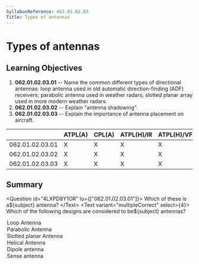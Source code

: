 ```yaml
---
SyllabusReference: 062.01.02.03
Title: Types of antennas
---
```


# Types of antennas

## Learning Objectives

1.  **062.01.02.03.01** -- Name the common different types of directional
    antennas: loop antenna used in old automatic direction-finding (ADF)
    receivers; parabolic antenna used in weather radars; slotted planar array
    used in more modern weather radars.
2.  **062.01.02.03.02** -- Explain "antenna shadowing".
3.  **062.01.02.03.03** -- Explain the importance of antenna placement on
    aircraft.

|                 | ATPL(A) | CPL(A) | ATPL(H)/IR | ATPL(H)/VFR | CPL(H) | IR  | CBIR(A) |
| --------------- | ------- | ------ | ---------- | ----------- | ------ | --- | ------- |
| 062.01.02.03.01 | X       | X      | X          | X           | X      | X   |         |
| 062.01.02.03.02 | X       | X      | X          | X           | X      |     |         |
| 062.01.02.03.03 | X       | X      | X          | X           | X      |     |         |

## Summary

<Question id="4LXPD8Y1OR" lo={["062.01.02.03.01"]}>
  <Text variant="oneCorrect">
    Which of these is a${subject} antenna?
  </Text>
<Text variant="multipleCorrect" select={4}>
  Which of the following designs are considered to be${subject} antennas?
</Text>
<Option subject={[["directional"]]}>Loop Antenna</Option>
<Option
  subject={[["directional"]]}
  why="Parabolic antennas are the kind you usually see in rooftops. By their design alone you can see they are meant to emit or recieve signals from one particular direction."
>
  Parabolic Antenna
</Option>
<Option
  subject={[["directional"]]}
  why="Slotted planar antenas use a flat surface with a slot facing a specific direction to emit or receive signals"
>
  Slotted planar Antenna
</Option>
<Option subject={[["directional"]]}>Helical Antenna</Option>
<Option
  subject={[["omni-directional"]]}
  why="dipole are the simplest of antennas and emit en every direction"
>
  Dipole antenna
</Option>

  <Option subject={[["omni-directional"]]}>Sense antenna</Option>
</Question>
